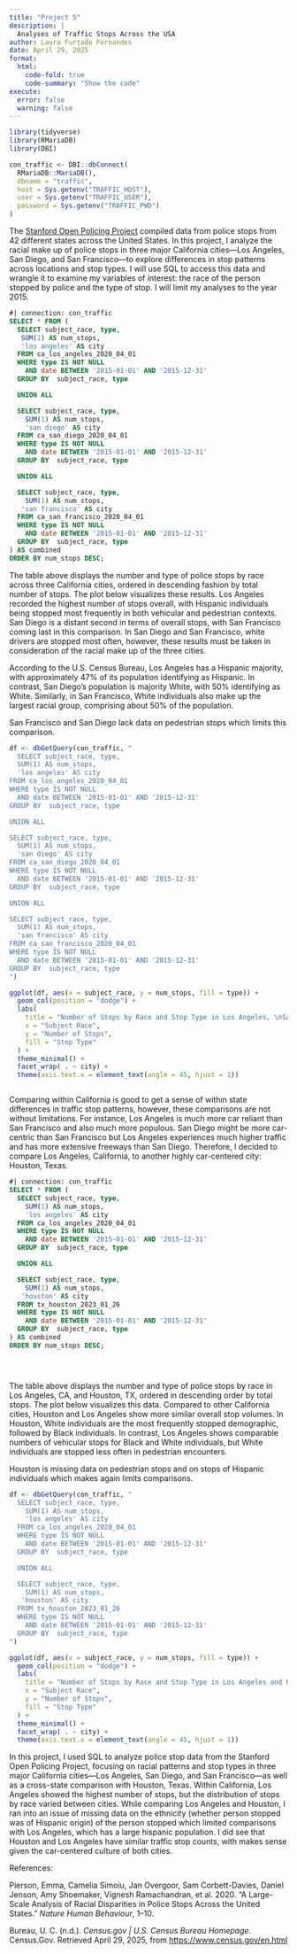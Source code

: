 ```yaml
---
title: "Project 5"
description: |
  Analyses of Traffic Stops Across the USA
author: Laura Furtado Fernandes
date: April 29, 2025
format:
  html:
    code-fold: true
    code-summary: "Show the code"
execute:
  error: false  
  warning: false
---
```


```r

library(tidyverse)
library(RMariaDB)
library(DBI)
```

```r
con_traffic <- DBI::dbConnect(
  RMariaDB::MariaDB(),
  dbname = "traffic",
  host = Sys.getenv("TRAFFIC_HOST"),
  user = Sys.getenv("TRAFFIC_USER"),
  password = Sys.getenv("TRAFFIC_PWD")
)
```

The [Stanford Open Policing Project](https://openpolicing.stanford.edu/) compiled data from police stops from 42 different states across the United States. In this project, I analyze the racial make up of police stops in three major California cities—Los Angeles, San Diego, and San Francisco—to explore differences in stop patterns across locations and stop types. I will use SQL to access this data and wrangle it to examine my variables of interest: the race of the person stopped by police and the type of stop. I will limit my analyses to the year 2015.

```sql
#| connection: con_traffic
SELECT * FROM (
  SELECT subject_race, type,   
   SUM(1) AS num_stops,
   'los angeles' AS city
  FROM ca_los_angeles_2020_04_01
  WHERE type IS NOT NULL
    AND date BETWEEN '2015-01-01' AND '2015-12-31'
  GROUP BY  subject_race, type

  UNION ALL

  SELECT subject_race, type,   
    SUM(1) AS num_stops,
    'san diego' AS city
  FROM ca_san_diego_2020_04_01
  WHERE type IS NOT NULL
    AND date BETWEEN '2015-01-01' AND '2015-12-31'
  GROUP BY  subject_race, type

  UNION ALL

  SELECT subject_race, type,   
    SUM(1) AS num_stops,
   'san francisco' AS city
  FROM ca_san_francisco_2020_04_01
  WHERE type IS NOT NULL
    AND date BETWEEN '2015-01-01' AND '2015-12-31'
  GROUP BY  subject_race, type
) AS combined
ORDER BY num_stops DESC;
```

The table above displays the number and type of police stops by race across three California cities, ordered in descending fashion by total number of stops. The plot below visualizes these results. Los Angeles recorded the highest number of stops overall, with Hispanic individuals being stopped most frequently in both vehicular and pedestrian contexts. San Diego is a distant second in terms of overall stops, with San Francisco coming last in this comparison. In San Diego and San Francisco, white drivers are stopped most often, however, these results must be taken in consideration of the racial make up of the three cities.

According to the U.S. Census Bureau, Los Angeles has a Hispanic majority, with approximately 47% of its population identifying as Hispanic. In contrast, San Diego’s population is majority White, with 50% identifying as White. Similarly, in San Francisco, White individuals also make up the largest racial group, comprising about 50% of the population.

San Francisco and San Diego lack data on pedestrian stops which limits this comparison.

```r

df <- dbGetQuery(con_traffic, "
  SELECT subject_race, type,   
  SUM(1) AS num_stops,
  'los angeles' AS city
FROM ca_los_angeles_2020_04_01
WHERE type IS NOT NULL
  AND date BETWEEN '2015-01-01' AND '2015-12-31'
GROUP BY  subject_race, type

UNION ALL

SELECT subject_race, type,   
  SUM(1) AS num_stops,
  'san diego' AS city
FROM ca_san_diego_2020_04_01
WHERE type IS NOT NULL
  AND date BETWEEN '2015-01-01' AND '2015-12-31'
GROUP BY  subject_race, type

UNION ALL

SELECT subject_race, type,   
  SUM(1) AS num_stops,
  'san francisco' AS city
FROM ca_san_francisco_2020_04_01
WHERE type IS NOT NULL
  AND date BETWEEN '2015-01-01' AND '2015-12-31'
GROUP BY  subject_race, type
")

ggplot(df, aes(x = subject_race, y = num_stops, fill = type)) + 
  geom_col(position = "dodge") + 
  labs(
    title = "Number of Stops by Race and Stop Type in Los Angeles, \nSan Diego and San Francisco in 2015",
    x = "Subject Race",
    y = "Number of Stops",
    fill = "Stop Type"
  ) +
  theme_minimal() +
  facet_wrap( . ~ city) + 
  theme(axis.text.x = element_text(angle = 45, hjust = 1))



```

Comparing within California is good to get a sense of within state differences in traffic stop patterns, however, these comparisons are not without limitations. For instance, Los Angeles is much more car reliant than San Francisco and also much more populous. San Diego might be more car-centric than San Francisco but Los Angeles experiences much higher traffic and has more extensive freeways than San Diego. Therefore, I decided to compare Los Angeles, California, to another highly car-centered city: Houston, Texas.

```sql
#| connection: con_traffic
SELECT * FROM (
  SELECT subject_race, type,   
    SUM(1) AS num_stops,
    'los angeles' AS city
  FROM ca_los_angeles_2020_04_01
  WHERE type IS NOT NULL
    AND date BETWEEN '2015-01-01' AND '2015-12-31'
  GROUP BY  subject_race, type

  UNION ALL

  SELECT subject_race, type,   
    SUM(1) AS num_stops,
   'houston' AS city
  FROM tx_houston_2023_01_26
  WHERE type IS NOT NULL
    AND date BETWEEN '2015-01-01' AND '2015-12-31'
  GROUP BY  subject_race, type
) AS combined
ORDER BY num_stops DESC;





```

The table above displays the number and type of police stops by race in Los Angeles, CA, and Houston, TX, ordered in descending order by total stops. The plot below visualizes this data. Compared to other California cities, Houston and Los Angeles show more similar overall stop volumes. In Houston, White individuals are the most frequently stopped demographic, followed by Black individuals. In contrast, Los Angeles shows comparable numbers of vehicular stops for Black and White individuals, but White individuals are stopped less often in pedestrian encounters.

Houston is missing data on pedestrian stops and on stops of Hispanic individuals which makes again limits comparisons.

```r
df <- dbGetQuery(con_traffic, "
  SELECT subject_race, type,   
    SUM(1) AS num_stops,
    'los angeles' AS city
  FROM ca_los_angeles_2020_04_01
  WHERE type IS NOT NULL
    AND date BETWEEN '2015-01-01' AND '2015-12-31'
  GROUP BY  subject_race, type

  UNION ALL

  SELECT subject_race, type,   
    SUM(1) AS num_stops,
   'houston' AS city
  FROM tx_houston_2023_01_26
  WHERE type IS NOT NULL
    AND date BETWEEN '2015-01-01' AND '2015-12-31'
  GROUP BY  subject_race, type
")

ggplot(df, aes(x = subject_race, y = num_stops, fill = type)) + 
  geom_col(position = "dodge") + 
  labs(
    title = "Number of Stops by Race and Stop Type in Los Angeles and Houston in 2015",
    x = "Subject Race",
    y = "Number of Stops",
    fill = "Stop Type"
  ) +
  theme_minimal() +
  facet_wrap( . ~ city) + 
  theme(axis.text.x = element_text(angle = 45, hjust = 1))


```

In this project, I used SQL to analyze police stop data from the Stanford Open Policing Project, focusing on racial patterns and stop types in three major California cities—Los Angeles, San Diego, and San Francisco—as well as a cross-state comparison with Houston, Texas. Within California, Los Angeles showed the highest number of stops, but the distribution of stops by race varied between cities. While comparing Los Angeles and Houston, I ran into an issue of missing data on the ethnicity (whether person stopped was of Hispanic origin) of the person stopped which limited comparisons with Los Angeles, which has a large hispanic population. I did see that Houston and Los Angeles have similar traffic stop counts, with makes sense given the car-centered culture of both cities.

References:

Pierson, Emma, Camelia Simoiu, Jan Overgoor, Sam Corbett-Davies, Daniel Jenson, Amy Shoemaker, Vignesh Ramachandran, et al. 2020. “A Large-Scale Analysis of Racial Disparities in Police Stops Across the United States.” *Nature Human Behaviour*, 1–10.

Bureau, U. C. (n.d.). *Census.gov \| U.S. Census Bureau Homepage*. Census.Gov. Retrieved April 29, 2025, from <https://www.census.gov/en.html>
